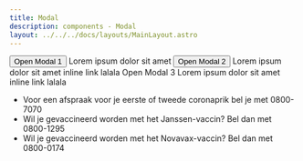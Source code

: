 ```yaml
---
title: Modal
description: components - Modal
layout: ../../../docs/layouts/MainLayout.astro
---
```



<ComponentWrapper>
	<Button id="modal1">Open Modal 1</Button>
	<Modal id="modal1" title="Modal 1">
		Lorem ipsum dolor sit amet
	</Modal>
</ComponentWrapper>

<ComponentWrapper>
	<Button id="modal2" variant="secondary">
		Open Modal 2
	</Button>
	<Modal id="modal2" title="Modal 2">
		Lorem ipsum dolor sit amet <Link href="#">inline link</Link> lalala
	</Modal>
</ComponentWrapper>

<ComponentWrapper>
<Link id="modal3" variant="tooltip">
	Open Modal 3
</Link>
<Modal
	id="modal3"
	title="Modal 3 with a very long title where we can check if the title collides with the close button"
>
Lorem ipsum dolor sit amet <Link href="#">inline link</Link> lalala

- Voor een afspraak voor je eerste of tweede coronaprik bel je met 0800-7070
- Wil je gevaccineerd worden met het Janssen-vaccin? Bel dan met 0800-1295
- Wil je gevaccineerd worden met het Novavax-vaccin? Bel dan met 0800-0174

</Modal>

</ComponentWrapper>
